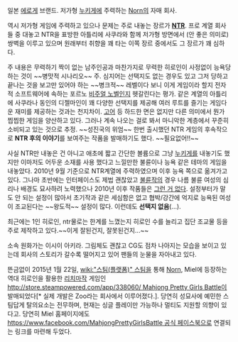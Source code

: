 일본 [[에로게]] 브랜드. 저가형 [[누키게]]에 주력하는 [[Norn]]의 자매 회사.

역시 저가형 게임에 주력하고 있으나 문제는 주로 내놓는 장르가 '''[[NTR]]'''. 프로 계열 회사들 중 대놓고 NTR을 표방한 아틀리에 사쿠라와 함께 저가형 방면에서 (안 좋은 의미로) 쌍벽을 이루고 있으며 원래부터 취향을 꽤 타는 이쪽 장르 중에서도 그 장르가 꽤 심하다.

주 내용은 무력하기 짝이 없는 남주인공과 마찬가지로 무력한 히로인이 사정없이 능욕당하는 것이 ~~병맛적 시나리오~~ 주. 심지어는 선택지도 없는 경우도 있고 그저 당하고 끝나는 것을 보고만 있어야 하는 ~~병크적~~ 레벨이다 보니 이게 게임이라 할지 전자적 소프트웨어에 속하는 포르노 [[비주얼 노벨]]인지 헷갈린다는 평가. 같은 계열의 아틀리에 사쿠라나 동인의 디젤마인이 꽤 다양한 선택지를 제공해 여러 루트를 즐기는 게임다운 재미를 제공하는 것과는 천지차이. [[고어]] 등 하드한 면은 없지만 다른 의미에서 뭔가 찝찝한 게임을 양산하고 있다. 그러나 계속 나오는 걸로 봐서 마니악한 계층에서 꾸준히 소비되고 있는 것으로 추정. ~~성진국의 위엄~~
한번 출시했던 NTR 게임의 후속작으로 '''NTR 후의 이야기'''를 보여주는 작품을 발매하기도 했다. ~~필요없어!!~~

사실 NTR만 내놓은 건 아니고 애초에 짧고 간단한 볼륨으로 그냥 [[누키게]]를 내놓기도 했지만 이마저도 어두운 소재를 사용 했다고 느낄만한 불륜이나 능욕 같은 테마의 게임을 내놓았다. 2010년 9월 기준으로 NTR계열에 주력하였으며 이후 능욕 쪽으로 옮겨가고 있다.
그나마 초반에는 인터페이스도 제법 괜찮았고 [[불륜]]작의 경우 나름 불륜 여성의 심리나 배경도 묘사하려 노력했으나 2010년 이후 작품들은 [[그런 거 없다]]. 설정부터가 말도 안 되는 설정이 많아서 초기작과 같은 세심함은 없고 협박/강간에 억지로 능욕된 여성이 조교된다는 ~~왕도적~~ 설정이 많다. 이런데도 '''선택지 없음'''(…).

최근에는 1인 히로인, ntr물로는 한계를 느꼈는지 히로인 수를 늘리고 집단 조교물 등을 주로 제작하고 있다.~~이게 잘된건지, 잘못된건지...~~

소속 원화가는 이시이 아키라. 그림체도 괜찮고 CG도 점차 나아지는 모습을 보이고 있는데 회사의 스토리가 갈수록 떨어지고 있어 팬들의 눈물을 자아내고 있다.

뜬금없이 2015년 1월 22일, [[wiki:"스팀(플랫폼)" 스팀]]을 통해 [[Norn]], Miel에 등장하는 역대 히로인을 활용한 [[리치마작]] 게임인 [[http://store.steampowered.com/app/338060/ Mahjong Pretty Girls Battle]]이 발매되었다[* 실제 개발은 Zoo라는 회사에서 이루어졌다.]. 당연히 성묘사에 예민한 스팀답게 탈의요소는 전무하며, 현재는 싱글 플레이만 가능하나 멀티도 지원할 의향이 있다고. 당연히 Miel 홈페이지에도 [[https://www.facebook.com/MahjongPrettyGirlsBattle 공식 페이스북]]으로 연결되는 링크를 마련해 두었다.
